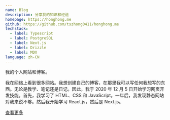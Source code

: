 ```yaml
---
name: Blog
description: 分享我的知识和经验
homepage: https://honghong.me
github: https://github.com/tszhong0411/honghong.me
techstack:
  - label: Typescript
  - label: PostgreSQL
  - label: Next.js
  - label: Drizzle
  - label: MDX
language: zh-CN
---
```


我的个人网站和博客。

我在网络上看到很多网站。我想创建自己的博客，在那里我可以写任何我想写的东西。无论是教学、笔记还是日记。因此，我于 2020 年 12 月 5 日开始学习网页开发技能。首先，我学习了 HTML、CSS 和 JavaScript。一年后，我发现静态网站对我来说不够。然后我开始学习 React.js，然后是 Next.js。

[查看更多](/about)
